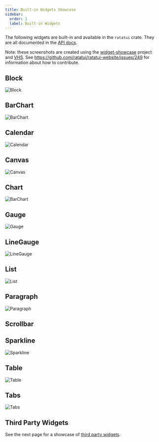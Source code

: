 ```yaml
---
title: Built-in Widgets Showcase
sidebar:
  order: 1
  label: Built-in Widgets
---
```



The following widgets are built-in and available in the `ratatui` crate. They are all documented in
the [API docs](https://docs.rs/ratatui/latest/ratatui/widgets/index.html).

Note: these screenshots are created using the [widget-showcase] project and [VHS]. See
https://github.com/ratatui/ratatui-website/issues/249 for information about how to contribute.

[widget-showcase]: https://github.com/ratatui/ratatui-website/blob/main/code/widget-showcase
[VHS]: https://github.com/charmbracelet/vhs

## Block <LinkBadge href="https://docs.rs/ratatui/latest/ratatui/widgets/block/struct.Block.html" text="Docs" />

![Block](./widgets/block.png)

## BarChart <LinkBadge href="https://docs.rs/ratatui/latest/ratatui/widgets/struct.BarChart.html" text="Docs" />

![BarChart](./widgets/bar_chart.png)

## Calendar <LinkBadge href="https://docs.rs/ratatui/latest/ratatui/widgets/calendar/struct.Monthly.html" text="Docs" />

![Calendar](./widgets/calendar.png)

## Canvas <LinkBadge href="https://docs.rs/ratatui/latest/ratatui/widgets/canvas/struct.Canvas.html" text="Docs" />

![Canvas](./widgets/canvas.png)

## Chart <LinkBadge href="https://docs.rs/ratatui/latest/ratatui/widgets/struct.Chart.html" text="Docs" />

![BarChart](./widgets/chart.png)

## Gauge <LinkBadge href="https://docs.rs/ratatui/latest/ratatui/widgets/struct.Gauge.html" text="Docs" />

![Gauge](./widgets/gauge.png)

## LineGauge <LinkBadge href="https://docs.rs/ratatui/latest/ratatui/widgets/struct.LineGauge.html" text="Docs" />

![LineGauge](./widgets/line_gauge.png)

## List <LinkBadge href="https://docs.rs/ratatui/latest/ratatui/widgets/struct.List.html" text="Docs" />

![List](./widgets/list.png)

## Paragraph <LinkBadge href="https://docs.rs/ratatui/latest/ratatui/widgets/struct.Paragraph.html" text="Docs" />

![Paragraph](./widgets/paragraph.png)

## Scrollbar <LinkBadge href="https://docs.rs/ratatui/latest/ratatui/widgets/struct.Scrollbar.html" text="Docs" /> <LinkBadge text="Help Wanted" href="https://github.com/ratatui/ratatui-website/issues/249" variant="caution" />

## Sparkline <LinkBadge href="https://docs.rs/ratatui/latest/ratatui/widgets/struct.Sparkline.html" text="Docs" />

![Sparkline](./widgets/sparkline.png)

## Table <LinkBadge href="https://docs.rs/ratatui/latest/ratatui/widgets/struct.Table.html" text="Docs" />

![Table](./widgets/table.png)

## Tabs <LinkBadge href="https://docs.rs/ratatui/latest/ratatui/widgets/struct.Tabs.html" text="Docs" />

![Tabs](./widgets/tabs.png)

## Third Party Widgets

See the next page for a showcase of [third party widgets](../third-party-widgets).
